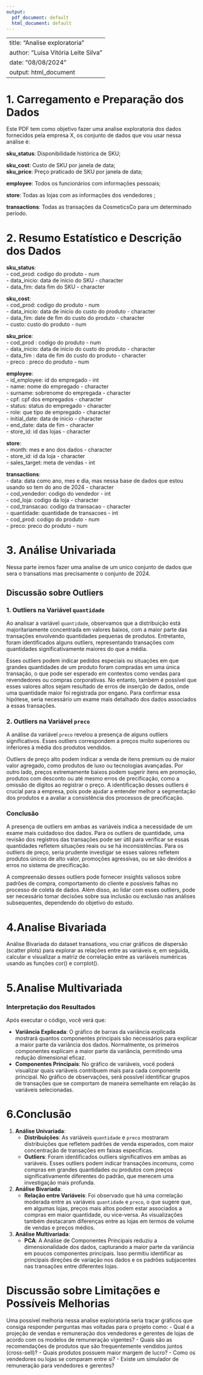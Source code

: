 ```yaml
---
output:
  pdf_document: default
  html_document: default
---
```

---
title: "Analise exploratoria"
author: "Luísa Vitória Leite Silva"
date: "08/08/2024"
output: html_document
---
# 1. Carregamento e Preparação dos Dados

Este PDF tem como objetivo fazer uma analise exploratoria dos dados fornecidos pela empresa X, os conjunto de dados que vou usar nessa análise é:\

__sku_status__: Disponibilidade histórica de SKU;\

__sku_cost__: Custo de SKU por janela de data;\
__sku_price__: Preço praticado de SKU por janela de data;\

__employee__: Todos os funcionários com informações pessoais;\

__store__: Todas as lojas com as informações dos vendedores ;\

__transactions__: Todas as transações da CosmeticsCo para um determinado
período.\



# 2. Resumo Estatístico e Descrição dos Dados\
__sku_status__:\
- cod_prod: codigo do produto - num\
- data_inicio: data de inicio do SKU - character\
- data_fim: data fim do SKU - character\

__sku_cost__:\
- cod_prod: codigo do produto - num\
- data_inicio: data de inicio do custo do produto - character\
- data_fim: date de fim do custo do produto - character\
- custo: custo do produto - num\

__sku_price__:\
- cod_prod   : codigo do produto - num\
- data_inicio: data de inicio do custo do produto - character\
- data_fim   : data de fim do custo do produto - character\
- preco      : preco do produto - num\

__employee__:\
- id_employee: id do empregado - int\
- name: nome do empregado - character\
- surname: sobrenome do empregada - character\
- cpf: cpf dos empregados - character\
- status: status do empregado - character\
- role: que tipo de empregado - character\
- initial_date: data de inicio - character\
- end_date: data de fim - character\
- store_id: id das lojas - character\

__store__:\
- month: mes e ano dos dados - character\
- store_id: id da loja - character\
- sales_target: meta de vendas - int\

__transactions__:\
- data: data como ano, mes e dia, mas nessa base de dados que estou usando so tem do ano de 2024 - character\
- cod_vendedor: codigo do vendedor - int\
- cod_loja: codigo da loja - character\
- cod_transacao: codigo da transacao - character\
- quantidade: quantidade de transacoes - int\
- cod_prod: codigo do produto - num\
- preco: preco do produto - num\

# 3. Análise Univariada

Nessa parte iremos fazer uma analise de um unico conjunto de dados que sera o transations mas precisamente o conjunto de 2024.

## Discussão sobre Outliers

### 1. Outliers na Variável `quantidade`
Ao analisar a variável `quantidade`, observamos que a distribuição está majoritariamente concentrada em valores baixos, com a maior parte das transações envolvendo quantidades pequenas de produtos. Entretanto, foram identificados alguns outliers, representando transações com quantidades significativamente maiores do que a média.

Esses outliers podem indicar pedidos especiais ou situações em que grandes quantidades de um produto foram compradas em uma única transação, o que pode ser esperado em contextos como vendas para revendedores ou compras corporativas. No entanto, também é possível que esses valores altos sejam resultado de erros de inserção de dados, onde uma quantidade maior foi registrada por engano. Para confirmar essa hipótese, seria necessário um exame mais detalhado dos dados associados a essas transações.

### 2. Outliers na Variável `preco`
A análise da variável `preco` revelou a presença de alguns outliers significativos. Esses outliers correspondem a preços muito superiores ou inferiores à média dos produtos vendidos.

Outliers de preço alto podem indicar a venda de itens premium ou de maior valor agregado, como produtos de luxo ou tecnologias avançadas. Por outro lado, preços extremamente baixos podem sugerir itens em promoção, produtos com desconto ou até mesmo erros de precificação, como a omissão de dígitos ao registrar o preço. A identificação desses outliers é crucial para a empresa, pois pode ajudar a entender melhor a segmentação dos produtos e a avaliar a consistência dos processos de precificação.

### Conclusão
A presença de outliers em ambas as variáveis indica a necessidade de um exame mais cuidadoso dos dados. Para os outliers de quantidade, uma revisão dos registros das transações pode ser útil para verificar se essas quantidades refletem situações reais ou se há inconsistências. Para os outliers de preço, seria prudente investigar se esses valores refletem produtos únicos de alto valor, promoções agressivas, ou se são devidos a erros no sistema de precificação.

A compreensão desses outliers pode fornecer insights valiosos sobre padrões de compra, comportamento do cliente e possíveis falhas no processo de coleta de dados. Além disso, ao lidar com esses outliers, pode ser necessário tomar decisões sobre sua inclusão ou exclusão nas análises subsequentes, dependendo do objetivo do estudo.

# 4.Analise Bivariada

Análise Bivariada do dataset transations, vou criar gráficos de dispersão (scatter plots) para explorar as relações entre as variáveis e, em seguida, calcular e visualizar a matriz de correlação entre as variáveis numéricas usando as funções cor() e corrplot().


# 5.Analise Multivariada

### Interpretação dos Resultados

Após executar o código, você verá que:

- **Variância Explicada**: O gráfico de barras da variância explicada mostrará quantos componentes principais são necessários para explicar a maior parte da variância dos dados. Normalmente, os primeiros componentes explicam a maior parte da variância, permitindo uma redução dimensional eficaz.
- **Componentes Principais**: No gráfico de variáveis, você poderá visualizar quais variáveis contribuem mais para cada componente principal. No gráfico de observações, será possível identificar grupos de transações que se comportam de maneira semelhante em relação às variáveis selecionadas.

# 6.Conclusão
1. **Análise Univariada**:
    - **Distribuições**: As variáveis `quantidade` e `preco` mostraram distribuições que refletem padrões de venda esperados, com maior concentração de transações em faixas específicas.
    - **Outliers**: Foram identificados outliers significativos em ambas as variáveis. Esses outliers podem indicar transações incomuns, como compras em grandes quantidades ou produtos com preços significativamente diferentes do padrão, que merecem uma investigação mais profunda.
2. **Análise Bivariada**:
    - **Relação entre Variáveis**: Foi observado que há uma correlação moderada entre as variáveis `quantidade` e `preco`, o que sugere que, em algumas lojas, preços mais altos podem estar associados a compras em maior quantidade, ou vice-versa. As visualizações também destacaram diferenças entre as lojas em termos de volume de vendas e preços médios.
3. **Análise Multivariada**:
    - **PCA**: A Análise de Componentes Principais reduziu a dimensionalidade dos dados, capturando a maior parte da variância em poucos componentes principais. Isso permitiu identificar as principais direções de variação nos dados e os padrões subjacentes nas transações entre diferentes lojas.
    
# Discussão sobre Limitações e Possíveis Melhorias
 Uma possível melhoria nessa analise exploratória seria traçar gráficos que consiga responder perguntas mas voltadas para o projeto como:
- Qual é a projeção de vendas e remuneração dos vendedores e gerentes de lojas de acordo com os modelos de remuneração vigentes?
- Quais são as recomendações de produtos que são frequentemente vendidos juntos (cross-sell)?
- Quais produtos possuem maior margem de lucro?
- Como os vendedores ou lojas se comparam entre si?
- Existe um simulador de remuneração para vendedores e gerentes?

